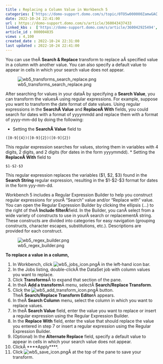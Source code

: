 ```yaml
---
title : Replacing a Column Value in Workbench 5
categories: ['https://domo-support.domo.com/s/topic/0TO5w000000ZamwGAC']
date: 2022-10-24 22:41:00
url : https://domo-support.domo.com/s/article/360043437433
linked_kbs :  ['https://domo-support.domo.com/s/article/360042925494', 'https://domo-support.domo.com/s/knowledge-base', 'https://domo-support.domo.com/s/article/360043429953', 'https://domo-support.domo.com/s/article/360043429933', 'https://domo-support.domo.com/s/article/360043429693', 'https://domo-support.domo.com/s/article/360043437433', 'https://domo-support.domo.com/s/topic/0TO5w000000ZamwGAC', 'https://domo-support.domo.com/s/article/360043429913']
article_id : 000004835
views : 4,100
created_date : 2022-10-24 22:31:00
last updated : 2022-10-24 22:41:00
---
```




You can use theÂ **Search & Replace** transform to replace aÂ specified value in a column with another value. You can also specify a default value to appear in cells in which your search value does not appear.


![wb5_transforms_search_replace.png](wb5_transforms_search_replace.png)


After searching for values in your dataÂ by specifying a **Search Value**, you can transform the valuesÂ using regular expressions. For example, suppose you want to transform the date format of date values. Using regular expressions in the **SearchÂ Value** and **ReplaceÂ With** fields, you could search for dates with a format of yyyymmdd and replace them with a format of yyyy-mm-dd by doing the following:



* Setting the **SearchÂ Value** field to  
  
`([0-9]{4})([0-9]{2})([0-9]{2})`


This regular expression searches for values, storing them in variables with 4 digits, 2 digits, and 2 digits (for dates in the form yyyymmdd).
* Setting the **ReplaceÂ With** field to  
  
`$1-$2-$3`


This regular expression replaces the variables ($1, $2, $3) found in the **Search String** regular expression, resulting in the $1-$2-$3 format for dates in the form yyy-mm-dd.


Workbench 5 includes a Regular Expression Builder to help you construct regular expressions for yourÂ "Search" value and/or "Replace with" value. You can open the Regular Expression Builder by clicking the ellipsis (...) to the right of theÂ **Include filterÂ**field. In the Builder, you canÂ select from a wide variety of constructs to use in yourÂ search or replacementÂ string. These constructs are divided into categories for easy navigation (grouping constructs, character escapes, substitutions, etc.). Descriptions are provided for each construct.


![wb5_regex_builder.png](wb5_regex_builder.png)


**To replace a value in a column,**


1. In Workbench, click ![wb5_jobs_icon.png](wb5_jobs_icon.png)Â in the left-hand icon bar.
2. In the Jobs listing, double-clickÂ the DataSet job with column values you want to replace.
3. Click **Transforms**Â to expand that section of the pane.
4. In theÂ **Add a transform**Â menu, selectÂ **Search/Replace Transform**.
5. Click the ![wb5_add_transform_icon.png](wb5_add_transform_icon.png)Â button.  
TheÂ **Search/Replace Transform Editor**Â appears.
6. In theÂ **Search Column** menu, select the column in which you want to replace values.
7. In theÂ **Search Value** field, enter the value you want to replace or insert a regular expression using the Regular Expression Builder.
8. In the **Replace With** field, enter the value that should replace the value you entered in step 7 or insert a regular expression using the Regular Expression Builder.
9. (Optional) In the **Alternate Replace** field, specify a default value to appear in cells in which your search value does not appear.
10. ClickÂ ****Apply****.
11. Click ![wb5_save_icon.png](wb5_save_icon.png)Â at the top of the pane to save your transform.
